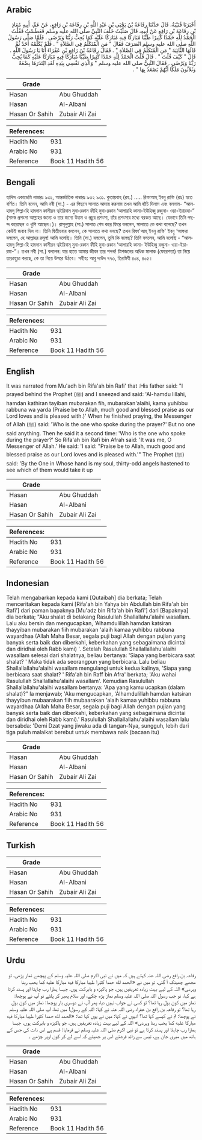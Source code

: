 ## Arabic


<div dir="rtl" lang="ar" style={{fontSize:'larger',backgroundColor:'#f8f9fa',padding:20}}>
أَخْبَرَنَا قُتَيْبَةُ، قَالَ حَدَّثَنَا رِفَاعَةُ بْنُ يَحْيَى بْنِ عَبْدِ اللَّهِ بْنِ رِفَاعَةَ بْنِ رَافِعٍ، عَنْ عَمِّ، أَبِيهِ مُعَاذِ بْنِ رِفَاعَةَ بْنِ رَافِعٍ عَنْ أَبِيهِ، قَالَ صَلَّيْتُ خَلْفَ النَّبِيِّ صلى الله عليه وسلم فَعَطَسْتُ فَقُلْتُ الْحَمْدُ لِلَّهِ حَمْدًا كَثِيرًا طَيِّبًا مُبَارَكًا فِيهِ مُبَارَكًا عَلَيْهِ كَمَا يُحِبُّ رَبُّنَا وَيَرْضَى ‏.‏ فَلَمَّا صَلَّى رَسُولُ اللَّهِ صلى الله عليه وسلم انْصَرَفَ فَقَالَ ‏"‏ مَنِ الْمُتَكَلِّمُ فِي الصَّلاَةِ ‏"‏ ‏.‏ فَلَمْ يُكَلِّمْهُ أَحَدٌ ثُمَّ قَالَهَا الثَّانِيَةَ ‏"‏ مَنِ الْمُتَكَلِّمُ فِي الصَّلاَةِ ‏"‏ ‏.‏ فَقَالَ رِفَاعَةُ بْنُ رَافِعِ بْنِ عَفْرَاءَ أَنَا يَا رَسُولَ اللَّهِ ‏.‏ قَالَ ‏"‏ كَيْفَ قُلْتَ ‏"‏ ‏.‏ قَالَ قُلْتُ الْحَمْدُ لِلَّهِ حَمْدًا كَثِيرًا طَيِّبًا مُبَارَكًا فِيهِ مُبَارَكًا عَلَيْهِ كَمَا يُحِبُّ رَبُّنَا وَيَرْضَى ‏.‏ فَقَالَ النَّبِيُّ صلى الله عليه وسلم ‏"‏ وَالَّذِي نَفْسِي بِيَدِهِ لَقَدِ ابْتَدَرَهَا بِضْعَةٌ وَثَلاَثُونَ مَلَكًا أَيُّهُمْ يَصْعَدُ بِهَا ‏"‏ ‏.‏
</div>
<div style={{backgroundColor:'#f8f9fa',padding:20, marginBottom: 10}}><table> <thead> <tr> <th>Grade</th> <th></th> </tr> </thead> <tbody> <tr><td>Hasan</td><td>Abu Ghuddah</td></tr><tr><td>Hasan</td><td>Al-Albani</td></tr><tr><td>Hasan Or Sahih</td><td>Zubair Ali Zai</td></tr></tbody></table><table> <thead> <tr> <th>References:</th> <th></th> </tr> </thead> <tbody><tr><td>Hadith No</td><td>931</td></tr><tr><td>Arabic No</td><td>931</td></tr><tr><td>Reference</td><td>Book 11 Hadith 56</td></tr></tbody></table></div>

## Bengali


<div dir="ltr" lang="bn" style={{fontSize:'larger',backgroundColor:'#f8f9fa',padding:20}}>
হাদিস একাডেমি নাম্বারঃ ৯৩১, আন্তর্জাতিক নাম্বারঃ ৯৩২ ৯৩১. কুতায়বাহ্ (রহ.) ..... রিফাআহ্ ইবনু রাফি (রাঃ) হতে বর্ণিত। তিনি বলেন, আমি নবী (সা.) - এর পিছনে সালাত আদায় করলাম তখন আমি হাঁচি দিলাম এবং বললাম- “আলহামদু লিল্লা-হি হামদান কাসীরন ত্বইয়িবাম মুবা-রকান ফীহি মুবা-রকান ‘আলায়হি কামা-ইউহিব্বু রব্বুনা- ওয়া-ইয়ারযা-” (সমস্ত প্রশংসা আল্লাহর জন্যে ও তার জন্যে উত্তম ও প্রচুর প্রশংসা, তাঁর প্রশংসার মধ্যে বরকত আছে। যেভাবে তিনি পছন্দ করেছেন ও খুশি আছেন।)। রাসূলুল্লাহ (সা.) সালাত শেষ করে ফিরে বললেন, সালাতে কে কথা বলেছে? তখন কেউই জবাব দিল না। তিনি দ্বিতীয়বার বললেন, কে সালাতে কথা বলছে? তখন রিফা'আহ্ ইবনু রাফি' ইবনু ‘আফরা বললেন, হে আল্লাহর রসূল! আমি বলেছি। তিনি (সা.) বললেন, তুমি কি বলেছ? তিনি বললেন, আমি বলেছি - “আলহামদু লিল্লা-হি হামদান কাসীরন ত্বইয়িবাম্ মুবা-রকান ফীহি মুবা-রকান ‘আলায়হি কামা- ইউহিব্বু রব্বুনা- ওয়া-ইয়ারযা-”। তখন নবী (সা.) বললেন: যার হাতে আমার জীবন তার শপথ! ত্রিশজনের অধিক মালাক (ফেরেশতা) তা নিয়ে তাড়াহুড়া করছে, কে তা নিয়ে উপরে উঠবে। সহীহ: আবু দাউদ ৭৭৩, তিরমিযী ৪০৪, ৪০৫।
</div>
<div style={{backgroundColor:'#f8f9fa',padding:20, marginBottom: 10}}><table> <thead> <tr> <th>Grade</th> <th></th> </tr> </thead> <tbody> <tr><td>Hasan</td><td>Abu Ghuddah</td></tr><tr><td>Hasan</td><td>Al-Albani</td></tr><tr><td>Hasan Or Sahih</td><td>Zubair Ali Zai</td></tr></tbody></table><table> <thead> <tr> <th>References:</th> <th></th> </tr> </thead> <tbody><tr><td>Hadith No</td><td>931</td></tr><tr><td>Arabic No</td><td>931</td></tr><tr><td>Reference</td><td>Book 11 Hadith 56</td></tr></tbody></table></div>

## English


<div dir="ltr" lang="en" style={{fontSize:'larger',backgroundColor:'#f8f9fa',padding:20}}>
It was narrated from Mu'adh bin Rifa'ah bin Rafi' that :His father said: "I prayed behind the Prophet (ﷺ) and I sneezed and said: 'Al-hamdu lillahi, hamdan kathiran tayiban mubarakan fih, mubarakan'alaihi, kama yuhibbu rabbuna wa yarda (Praise be to Allah, much good and blessed praise as our Lord loves and is pleased with.)' When he finished praying, the Messenger of Allah (ﷺ) said: 'Who is the one who spoke during the prayer?' But no one said anything. Then he said it a second time: 'Who is the one who spoke during the prayer?' So Rifa'ah bin Rafi bin Afrah said: 'It was me, O Messenger of Allah.' He said: 'I said: "Praise be to Allah, much good and blessed praise as our Lord loves and is pleased with.'" The Prophet (ﷺ) said: 'By the One in Whose hand is my soul, thirty-odd angels hastened to see which of them would take it up
</div>
<div style={{backgroundColor:'#f8f9fa',padding:20, marginBottom: 10}}><table> <thead> <tr> <th>Grade</th> <th></th> </tr> </thead> <tbody> <tr><td>Hasan</td><td>Abu Ghuddah</td></tr><tr><td>Hasan</td><td>Al-Albani</td></tr><tr><td>Hasan Or Sahih</td><td>Zubair Ali Zai</td></tr></tbody></table><table> <thead> <tr> <th>References:</th> <th></th> </tr> </thead> <tbody><tr><td>Hadith No</td><td>931</td></tr><tr><td>Arabic No</td><td>931</td></tr><tr><td>Reference</td><td>Book 11 Hadith 56</td></tr></tbody></table></div>

## Indonesian


<div dir="ltr" lang="id" style={{fontSize:'larger',backgroundColor:'#f8f9fa',padding:20}}>
Telah mengabarkan kepada kami [Qutaibah] dia berkata; Telah menceritakan kepada kami [Rifa'ah bin Yahya bin Abdullah bin Rifa'ah bin Rafi'] dari paman bapaknya [Mu'adz bin Rifa'ah bin Rafi'] dari [Bapaknya] dia berkata; "Aku shalat di belakang Rasulullah Shallallahu'alaihi wasallam. Lalu aku bersin dan mengucapkan, 'Alhamdulillah hamdan katsiran thayyiban mubarakan fiih mubarakan 'alaih kamaa yuhibbu rabbuna wayardhaa (Allah Maha Besar, segala puji bagi Allah dengan pujian yang banyak serta baik dan diberkahi, keberkahan yang sebagaimana dicintai dan diridhai oleh Rabb kami) '. Setelah Rasulullah Shallallallahu'alaihi wasallam selesai dari shalatnya, beliau bertanya: 'Siapa yang berbicara saat shalat? ' Maka tidak ada seorangpun yang berbicara. Lalu beliau Shallallallahu'alaihi wasallam mengulangi untuk kedua kalinya, 'Siapa yang berbicara saat shalat? ' Rifa'ah bin Raff bin Afra' berkata; 'Aku wahai Rasulullah Shallallahu'alaihi wasallam'. Kemudian Rasulullah Shallallallahu'alaihi wasallam bertanya: 'Apa yang kamu ucapkan (dalam shalat)?" la menjawab; 'Aku mengucapkan, 'Alhamdulillah hamdan katsiran thayyibun mubaarakan fiih mubaarakan 'alaih kamaa yuhibbu rabbuna wayardhaa (Allah Maha Besar, segala puji bagi Allah dengan pujian yang banyak serta baik dan diberkahi, keberkahan yang sebagaimana dicintai dan diridhai oleh Rabb kami).' Rasulullah Shallallallahu'alaihi wasallam lalu bersabda: 'Demi Dzat yang jiwaku ada di tangan-Nya, sungguh, lebih dari tiga puluh malaikat berebut untuk membawa naik (bacaan itu)
</div>
<div style={{backgroundColor:'#f8f9fa',padding:20, marginBottom: 10}}><table> <thead> <tr> <th>Grade</th> <th></th> </tr> </thead> <tbody> <tr><td>Hasan</td><td>Abu Ghuddah</td></tr><tr><td>Hasan</td><td>Al-Albani</td></tr><tr><td>Hasan Or Sahih</td><td>Zubair Ali Zai</td></tr></tbody></table><table> <thead> <tr> <th>References:</th> <th></th> </tr> </thead> <tbody><tr><td>Hadith No</td><td>931</td></tr><tr><td>Arabic No</td><td>931</td></tr><tr><td>Reference</td><td>Book 11 Hadith 56</td></tr></tbody></table></div>

## Turkish


<div dir="ltr" lang="tr" style={{fontSize:'larger',backgroundColor:'#f8f9fa',padding:20}}>

</div>
<div style={{backgroundColor:'#f8f9fa',padding:20, marginBottom: 10}}><table> <thead> <tr> <th>Grade</th> <th></th> </tr> </thead> <tbody> <tr><td>Hasan</td><td>Abu Ghuddah</td></tr><tr><td>Hasan</td><td>Al-Albani</td></tr><tr><td>Hasan Or Sahih</td><td>Zubair Ali Zai</td></tr></tbody></table><table> <thead> <tr> <th>References:</th> <th></th> </tr> </thead> <tbody><tr><td>Hadith No</td><td>931</td></tr><tr><td>Arabic No</td><td>931</td></tr><tr><td>Reference</td><td>Book 11 Hadith 56</td></tr></tbody></table></div>

## Urdu


<div dir="rtl" lang="ur" style={{fontSize:'larger',backgroundColor:'#f8f9fa',padding:20}}>
رفاعہ بن رافع رضی اللہ عنہ کہتے ہیں کہ میں نے نبی اکرم صلی اللہ علیہ وسلم کے پیچھے نماز پڑھی، تو مجھے چھینک آ گئی، تو میں نے «الحمد لله حمدا كثيرا طيبا مباركا فيه مباركا عليه كما يحب ربنا ويرضى» اللہ کے لیے بہت زیادہ تعریفیں ہیں، جو پاکیزہ و بابرکت ہوں، جیسا ہمارا رب چاہتا اور پسند کرتا ہے کہا، تو جب رسول اللہ صلی اللہ علیہ وسلم نماز پڑھ چکے، اور سلام پھیر کر پلٹے تو آپ نے پوچھا: نماز میں کون بول رہا تھا؟ تو کسی نے جواب نہیں دیا، پھر آپ نے دوسری بار پوچھا: نماز میں کون بول رہا تھا؟ تو رفاعہ بن رافع بن عفراء رضی اللہ عنہ نے کہا: اللہ کے رسول! میں تھا، آپ صلی اللہ علیہ وسلم نے پوچھا: تم نے کیسے کہا تھا؟ انہوں نے کہا: میں نے یوں کہا تھا: «الحمد لله حمدا كثيرا طيبا مباركا فيه مباركا عليه كما يحب ربنا ويرضى» اللہ کے لیے بہت زیادہ تعریفیں ہیں، جو پاکیزہ و بابرکت ہوں، جیسا ہمارا رب چاہتا اور پسند کرتا ہے تو نبی اکرم صلی اللہ علیہ وسلم نے فرمایا: قسم ہے اس ذات کی جس کے ہاتھ میں میری جان ہے، تیس سے زائد فرشتے اس پر جھپٹے کہ اسے لے کر کون اوپر چڑھے ۔
</div>
<div style={{backgroundColor:'#f8f9fa',padding:20, marginBottom: 10}}><table> <thead> <tr> <th>Grade</th> <th></th> </tr> </thead> <tbody> <tr><td>Hasan</td><td>Abu Ghuddah</td></tr><tr><td>Hasan</td><td>Al-Albani</td></tr><tr><td>Hasan Or Sahih</td><td>Zubair Ali Zai</td></tr></tbody></table><table> <thead> <tr> <th>References:</th> <th></th> </tr> </thead> <tbody><tr><td>Hadith No</td><td>931</td></tr><tr><td>Arabic No</td><td>931</td></tr><tr><td>Reference</td><td>Book 11 Hadith 56</td></tr></tbody></table></div>
